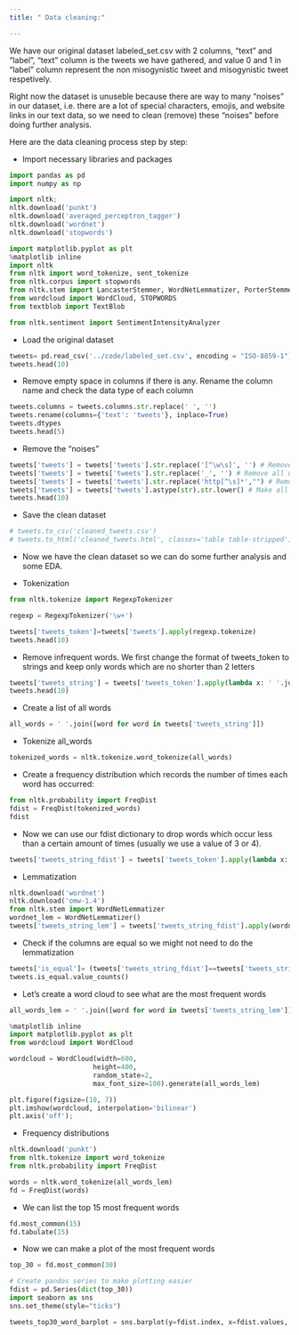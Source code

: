 ```yaml
---
title: " Data cleaning:"

---
```


We have our original dataset labeled_set.csv with 2 columns, "text" and "label", "text" column is the tweets we have gathered, and value 0 and 1 in "label" column represent the non misogynistic tweet and misogynistic tweet respetively. 

Right now the dataset is unuseble because there are way to many "noises" in our dataset, i.e. there are a lot of special characters, emojis, and website links in our text data, so we need to clean (remove) these "noises" before doing further analysis.

Here are the data cleaning process step by step:

- Import necessary libraries and packages
```python
import pandas as pd
import numpy as np

import nltk; 
nltk.download('punkt')
nltk.download('averaged_perceptron_tagger')
nltk.download('wordnet')
nltk.download('stopwords')

import matplotlib.pyplot as plt
%matplotlib inline  
import nltk
from nltk import word_tokenize, sent_tokenize
from nltk.corpus import stopwords
from nltk.stem import LancasterStemmer, WordNetLemmatizer, PorterStemmer
from wordcloud import WordCloud, STOPWORDS
from textblob import TextBlob

from nltk.sentiment import SentimentIntensityAnalyzer
```

- Load the original dataset

```python
tweets= pd.read_csv('../code/labeled_set.csv', encoding = "ISO-8859-1")
tweets.head(10)
```

- Remove empty space in columns if there is any. Rename the column name and check the data type of each column

```python
tweets.columns = tweets.columns.str.replace(' ', '')
tweets.rename(columns={'text': 'tweets'}, inplace=True)
tweets.dtypes
tweets.head(5)
```

- Remove the "noises"
```python
tweets['tweets'] = tweets['tweets'].str.replace('[^\w\s]', '') # Remove all special symbols & characters
tweets['tweets'] = tweets['tweets'].str.replace('_', '') # Remove all underscores
tweets['tweets'] = tweets['tweets'].str.replace('http[^\s]*',"") # Remove all words that start with "http"
tweets['tweets'] = tweets['tweets'].astype(str).str.lower() # Make all words in lower case
tweets.head(10)
```

- Save the clean dataset 
```python
# tweets.to_csv('cleaned_tweets.csv')
# tweets.to_html('cleaned_tweets.html', classes='table table-stripped')
```

- Now we have the clean dataset so we can do some further analysis and some EDA.

- Tokenization

```python
from nltk.tokenize import RegexpTokenizer

regexp = RegexpTokenizer('\w+')

tweets['tweets_token']=tweets['tweets'].apply(regexp.tokenize)
tweets.head(10)
```

- Remove infrequent words. We first change the format of tweets_token to strings and keep only words which are no shorter than 2 letters
```python
tweets['tweets_string'] = tweets['tweets_token'].apply(lambda x: ' '.join([item for item in x if len(item)>=2]))
tweets.head(10)
```

- Create a list of all words
```python
all_words = ' '.join([word for word in tweets['tweets_string']])
```

- Tokenize all_words
```python
tokenized_words = nltk.tokenize.word_tokenize(all_words)
```

- Create a frequency distribution which records the number of times each word has occurred:
```python
from nltk.probability import FreqDist
fdist = FreqDist(tokenized_words)
fdist
```

- Now we can use our fdist dictionary to drop words which occur less than a certain amount of times (usually we use a value of 3 or 4).
```python
tweets['tweets_string_fdist'] = tweets['tweets_token'].apply(lambda x: ' '.join([item for item in x if fdist[item] >= 4 ]))

```

- Lemmatization
```python
nltk.download('wordnet')
nltk.download('omw-1.4')
from nltk.stem import WordNetLemmatizer
wordnet_lem = WordNetLemmatizer()
tweets['tweets_string_lem'] = tweets['tweets_string_fdist'].apply(wordnet_lem.lemmatize)
```

- Check if the columns are equal so we might not need to do the lemmatization
```python
tweets['is_equal']= (tweets['tweets_string_fdist']==tweets['tweets_string_lem'])
tweets.is_equal.value_counts()
```

- Let's create a word cloud to see what are the most frequent words
```python
all_words_lem = ' '.join([word for word in tweets['tweets_string_lem']])

%matplotlib inline
import matplotlib.pyplot as plt
from wordcloud import WordCloud

wordcloud = WordCloud(width=600, 
                     height=400, 
                     random_state=2, 
                     max_font_size=100).generate(all_words_lem)

plt.figure(figsize=(10, 7))
plt.imshow(wordcloud, interpolation='bilinear')
plt.axis('off');

```

- Frequency distributions
```python
nltk.download('punkt')
from nltk.tokenize import word_tokenize
from nltk.probability import FreqDist

words = nltk.word_tokenize(all_words_lem)
fd = FreqDist(words)
```

- We can list the top 15 most frequent words
```python
fd.most_common(15)
fd.tabulate(15)
```

- Now we can make a plot of the most frequent words
```python
top_30 = fd.most_common(30)

# Create pandas series to make plotting easier
fdist = pd.Series(dict(top_30))
import seaborn as sns
sns.set_theme(style="ticks")

tweets_top30_word_barplot = sns.barplot(y=fdist.index, x=fdist.values, color='pink')

```

